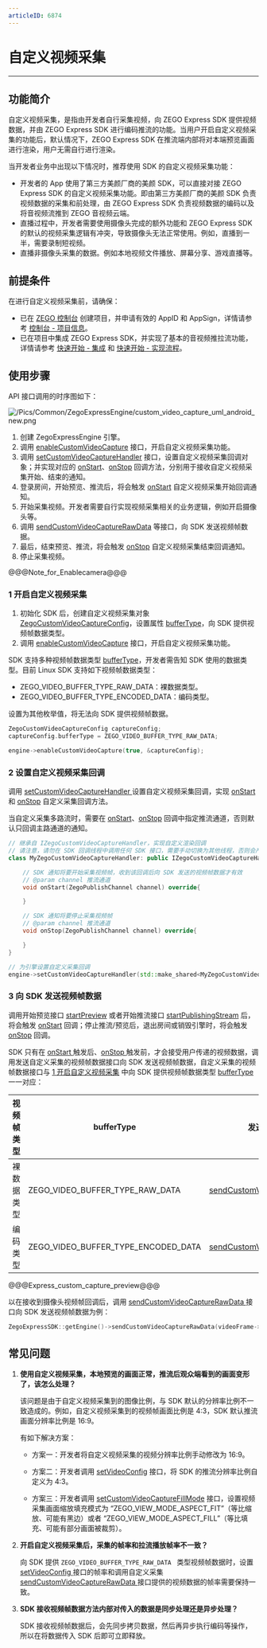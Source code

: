 ```yaml
---
articleID: 6874
---
```

# 自定义视频采集

- - -

## 功能简介

自定义视频采集，是指由开发者自行采集视频，向 ZEGO Express SDK 提供视频数据，并由 ZEGO Express SDK 进行编码推流的功能。当用户开启自定义视频采集的功能后，默认情况下，ZEGO Express SDK 在推流端内部将对本端预览画面进行渲染，用户无需自行进行渲染。  

当开发者业务中出现以下情况时，推荐使用 SDK 的自定义视频采集功能：

- 开发者的 App 使用了第三方美颜厂商的美颜 SDK，可以直接对接 ZEGO Express SDK 的自定义视频采集功能。即由第三方美颜厂商的美颜 SDK 负责视频数据的采集和前处理，由 ZEGO Express SDK 负责视频数据的编码以及将音视频流推到 ZEGO 音视频云端。
- 直播过程中，开发者需要使用摄像头完成的额外功能和 ZEGO Express SDK 的默认的视频采集逻辑有冲突，导致摄像头无法正常使用。例如，直播到一半，需要录制短视频。
- 直播非摄像头采集的数据。例如本地视频文件播放、屏幕分享、游戏直播等。

## 前提条件

在进行自定义视频采集前，请确保：

- 已在 [ZEGO 控制台](https://console.zego.im) 创建项目，并申请有效的 AppID 和 AppSign，详情请参考 [控制台 - 项目信息](https://doc-zh.zego.im/article/12107)。
- 已在项目中集成 ZEGO Express SDK，并实现了基本的音视频推拉流功能，详情请参考 [快速开始 - 集成](!Integration/SDK_Integration) 和 [快速开始 - 实现流程](!Integration/Solution_Implementation)。


## 使用步骤

API 接口调用的时序图如下：

![/Pics/Common/ZegoExpressEngine/custom_video_capture_uml_android_new.png](//doc.oa.zego.im/Pics/Common/ZegoExpressEngine/custom_video_capture_uml_android_new.png)

1. 创建 ZegoExpressEngine 引擎。
2. 调用 [enableCustomVideoCapture](@enableCustomVideoCapture) 接口，开启自定义视频采集功能。
3. 调用 [setCustomVideoCaptureHandler](@setCustomVideoCaptureHandler) 接口，设置自定义视频采集回调对象；并实现对应的 [onStart](@onStart-IZegoCustomVideoCaptureHandler)、[onStop](@onStop-IZegoCustomVideoCaptureHandler) 回调方法，分别用于接收自定义视频采集开始、结束的通知。
4. 登录房间，开始预览、推流后，将会触发 [onStart](@onStart-IZegoCustomVideoCaptureHandler) 自定义视频采集开始回调通知。
5. 开始采集视频。开发者需要自行实现视频采集相关的业务逻辑，例如开启摄像头等。
6. 调用 [sendCustomVideoCaptureRawData](@sendCustomVideoCaptureRawData) 等接口，向 SDK 发送视频帧数据。
7. 最后，结束预览、推流，将会触发 [onStop](@onStop-IZegoCustomVideoCaptureHandler) 自定义视频采集结束回调通知。
8. 停止采集视频。

@@@Note_for_Enablecamera@@@

### 1 开启自定义视频采集

1. 初始化 SDK 后，创建自定义视频采集对象 [ZegoCustomVideoCaptureConfig](@-ZegoCustomVideoCaptureConfig)，设置属性 [bufferType](@bufferType-ZegoCustomVideoCaptureConfig)，向 SDK 提供视频帧数据类型。
2. 调用 [enableCustomVideoCapture](@enableCustomVideoCapture) 接口，开启自定义视频采集功能。

<div class="mk-hint">

SDK 支持多种视频帧数据类型 [bufferType](@bufferType-ZegoCustomVideoCaptureConfig)，开发者需告知 SDK 使用的数据类型。目前 Linux SDK 支持如下视频帧数据类型：

- ZEGO_VIDEO_BUFFER_TYPE_RAW_DATA：裸数据类型。
- ZEGO_VIDEO_BUFFER_TYPE_ENCODED_DATA：编码类型。

设置为其他枚举值，将无法向 SDK 提供视频帧数据。  
</div>

```c++
ZegoCustomVideoCaptureConfig captureConfig;
captureConfig.bufferType = ZEGO_VIDEO_BUFFER_TYPE_RAW_DATA;

engine->enableCustomVideoCapture(true, &captureConfig);
```

### 2 设置自定义视频采集回调

调用 [setCustomVideoCaptureHandler ](@setCustomVideoCaptureHandler) 设置自定义视频采集回调，实现 [onStart](@onStart-IZegoCustomVideoCaptureHandler) 和 [onStop](@onStop-IZegoCustomVideoCaptureHandler) 自定义采集回调方法。

<div class="mk-hint">

当自定义采集多路流时，需要在 [onStart](@onStart-IZegoCustomVideoCaptureHandler)、[onStop](@onStop-IZegoCustomVideoCaptureHandler) 回调中指定推流通道，否则默认只回调主路通道的通知。
</div>

```C++
// 继承自 IZegoCustomVideoCaptureHandler，实现自定义渲染回调
// 请注意，请勿在 SDK 回调线程中调用任何 SDK 接口，需要手动切换为其他线程，否则会产生死锁
class MyZegoCustomVideoCaptureHandler: public IZegoCustomVideoCaptureHandler{

    // SDK 通知将要开始采集视频帧，收到该回调后向 SDK 发送的视频帧数据才有效
    // @param channel 推流通道
    void onStart(ZegoPublishChannel channel) override{

    }

    // SDK 通知将要停止采集视频帧
    // @param channel 推流通道
    void onStop(ZegoPublishChannel channel) override{

    }
}

// 为引擎设置自定义采集回调
engine->setCustomVideoCaptureHandler(std::make_shared<MyZegoCustomVideoCaptureHandler>());
```

### 3 向 SDK 发送视频帧数据

调用开始预览接口 [startPreview](https://doc-zh.zego.im/article/api?doc=Express_Video_SDK_API~CPP_linux~class~zego-express-i-zego-express-engine#start-preview) 或者开始推流接口 [startPublishingStream](https://doc-zh.zego.im/article/api?doc=Express_Video_SDK_API~CPP_linux~class~zego-express-i-zego-express-engine#start-publishing-stream) 后，将会触发 [onStart](https://doc-zh.zego.im/article/api?doc=Express_Video_SDK_API~CPP_linux~class~zego-express-i-zego-custom-video-capture-handler#on-start) 回调；停止推流/预览后，退出房间或销毁引擎时，将会触发 [onStop](https://doc-zh.zego.im/article/api?doc=Express_Video_SDK_API~CPP_linux~class~zego-express-i-zego-custom-video-capture-handler#on-stop) 回调。

SDK 只有在 [onStart ](@onStart-IZegoCustomVideoCaptureHandler) 触发后、[onStop ](@onStop-IZegoCustomVideoCaptureHandler) 触发前，才会接受用户传递的视频数据，调用发送自定义采集的视频帧数据接口向 SDK 发送视频帧数据，自定义采集的视频帧数据接口与 [1 开启自定义视频采集](!VideoAdvanced/CustomVideoCapture#3_1) 中向 SDK 提供视频帧数据类型 [bufferType ](https://doc-zh.zego.im/article/api?doc=Express_Video_SDK_API~CPP_linux~struct~zego-express-zego-custom-video-capture-config#buffer-type) 一一对应：

|视频帧类型|bufferType|发送视频帧数据接口|
|-|-|-|
|裸数据类型|ZEGO_VIDEO_BUFFER_TYPE_RAW_DATA|[sendCustomVideoCaptureRawData](https://doc-zh.zego.im/article/api?doc=Express_Video_SDK_API~CPP_linux~class~zego-express-i-zego-express-engine#send-custom-video-capture-raw-data) |
|编码类型| ZEGO_VIDEO_BUFFER_TYPE_ENCODED_DATA|[sendCustomVideoCaptureEncodedData](https://doc-zh.zego.im/article/api?doc=Express_Video_SDK_API~CPP_linux~class~zego-express-i-zego-express-engine#send-custom-video-capture-encoded-data) |

@@@Express_custom_capture_preview@@@

以在接收到摄像头视频帧回调后，调用 [sendCustomVideoCaptureRawData ](@sendCustomVideoCaptureRawData) 接口向 SDK 发送视频帧数据为例：

```c++
ZegoExpressSDK::getEngine()->sendCustomVideoCaptureRawData(videoFrame->data.get(), videoFrame->dataLength, videoFrame->param, videoFrame->referenceTimeMillsecond);
```

## 常见问题

1. **使用自定义视频采集，本地预览的画面正常，推流后观众端看到的画面变形了，该怎么处理？**

    该问题是由于自定义视频采集到的图像比例，与 SDK 默认的分辨率比例不一致造成的。例如，自定义视频采集到的视频帧画面比例是 4:3，SDK 默认推流画面分辨率比例是 16:9。

    有如下解决方案：

    - 方案一：开发者将自定义视频采集的视频分辨率比例手动修改为 16:9。

    - 方案二：开发者调用 [setVideoConfig](@setVideoConfig) 接口，将 SDK 的推流分辨率比例自定义为 4:3。

    - 方案三：开发者调用 [setCustomVideoCaptureFillMode](@setCustomVideoCaptureFillMode) 接口，设置视频采集画面缩放填充模式为 “ZEGO_VIEW_MODE_ASPECT_FIT”（等比缩放、可能有黑边）或者 “ZEGO_VIEW_MODE_ASPECT_FILL”（等比填充、可能有部分画面被裁剪）。

2. **开启自定义视频采集后，采集的帧率和拉流播放帧率不一致？**

    向 SDK 提供 `ZEGO_VIDEO_BUFFER_TYPE_RAW_DATA ` 类型视频帧数据时，设置 [setVideoConfig ](@setVideoConfig) 接口的帧率和调用自定义采集 [sendCustomVideoCaptureRawData ](@sendCustomVideoCaptureRawData) 接口提供的视频数据的帧率需要保持一致。

3. **SDK 接收视频帧数据方法内部对传入的数据是同步处理还是异步处理？**

    SDK 接收视频帧数据后，会先同步拷贝数据，然后再异步执行编码等操作，所以在将数据传入 SDK 后即可立即释放。
